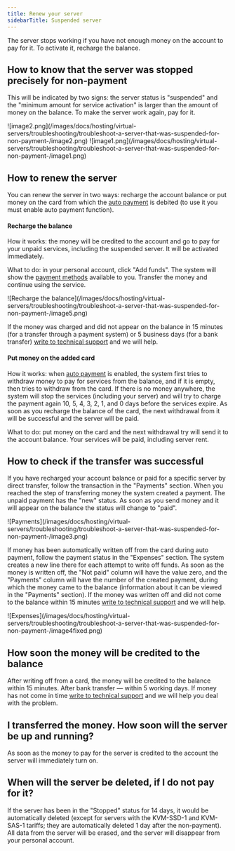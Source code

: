 ---
title: Renew your server
sidebarTitle: Suspended server
---

The server stops working if you have not enough money on the account to pay for it. To activate it, recharge the balance.

## How to know that the server was stopped precisely for non-payment

This will be indicated by two signs: the server status is "suspended" and the "minimum amount for service activation" is larger than the amount of money on the balance. To make the server work again, pay for it.


<Frame>![image2.png](/images/docs/hosting/virtual-servers/troubleshooting/troubleshoot-a-server-that-was-suspended-for-non-payment-/image2.png)</Frame>

 
<Frame>![image1.png](/images/docs/hosting/virtual-servers/troubleshooting/troubleshoot-a-server-that-was-suspended-for-non-payment-/image1.png)</Frame>



## How to renew the server

You can renew the server in two ways: recharge the account balance or put money on the card from which the [auto payment](/hosting/payments/set-up-auto-payment) is debited (to use it you must enable auto payment function).

#### Recharge the balance

How it works: the money will be credited to the account and go to pay for your unpaid services, including the suspended server. It will be activated immediately. 

What to do: in your personal account, click "Add funds". The system will show the [payment methods](/hosting/payments/pay-for-gcore-services-payment-methods) available to you. Transfer the money and continue using the service.


<Frame>![Recharge the balance](/images/docs/hosting/virtual-servers/troubleshooting/troubleshoot-a-server-that-was-suspended-for-non-payment-/image5.png)</Frame>



If the money was charged and did not appear on the balance in 15 minutes (for a transfer through a payment system) or 5 business days (for a bank transfer) [write to technical support](/hosting/contact-our-technical-support) and we will help.

#### Put money on the added card

How it works: when [auto payment](/hosting/payments/set-up-auto-payment) is enabled, the system first tries to withdraw money to pay for services from the balance, and if it is empty, then tries to withdraw from the card. If there is no money anywhere, the system will stop the services (including your server) and will try to charge the payment again 10, 5, 4, 3, 2, 1, and 0 days before the services expire. As soon as you recharge the balance of the card, the next withdrawal from it will be successful and the server will be paid.

What to do: put money on the card and the next withdrawal try will send it to the account balance. Your services will be paid, including server rent.

## How to check if the transfer was successful

If you have recharged your account balance or paid for a specific server by direct transfer, follow the transaction in the "Payments" section. When you reached the step of transferring money the system created a payment. The unpaid payment has the "new" status. As soon as you send money and it will appear on the balance the status will change to "paid".


<Frame>![Payments](/images/docs/hosting/virtual-servers/troubleshooting/troubleshoot-a-server-that-was-suspended-for-non-payment-/image3.png)</Frame>



If money has been automatically written off from the card during auto payment, follow the payment status in the "Expenses" section. The system creates a new line there for each attempt to write off funds. As soon as the money is written off, the "Not paid" column will have the value zero, and the "Payments" column will have the number of the created payment, during which the money came to the balance (information about it can be viewed in the "Payments" section). If the money was written off and did not come to the balance within 15 minutes [write to technical support](/hosting/contact-our-technical-support) and we will help.


<Frame>![Expenses](/images/docs/hosting/virtual-servers/troubleshooting/troubleshoot-a-server-that-was-suspended-for-non-payment-/image4fixed.png)</Frame>



## How soon the money will be credited to the balance

After writing off from a card, the money will be credited to the balance within 15 minutes. After bank transfer — within 5 working days. If money has not come in time [write to technical support](/hosting/contact-our-technical-support) and we will help you deal with the problem.

## I transferred the money. How soon will the server be up and running?

As soon as the money to pay for the server is credited to the account the server will immediately turn on.

## When will the server be deleted, if I do not pay for it?

If the server has been in the "Stopped" status for 14 days, it would be automatically deleted (except for servers with the KVM-SSD-1 and KVM-SAS-1 tariffs; they are automatically deleted 1 day after the non-payment). All data from the server will be erased, and the server will disappear from your personal account.